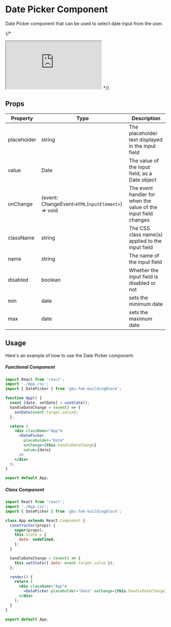 # Date Picker Component

Date Picker component that can be used to select date input from the user.

{/* <br />

<iframe
  src="https://codesandbox.io/embed/heuristic-bas-9tyfn3?autoresize=1&fontsize=14&hidenavigation=1&module=%2Fsrc%2FApp.tsx&theme=light&view=preview"
  title="heuristic-bas-9tyfn3"
  allow="accelerometer; ambient-light-sensor; camera; encrypted-media; geolocation; gyroscope; hid; microphone; midi; payment; usb; vr; xr-spatial-tracking"
  sandbox="allow-forms allow-modals allow-popups allow-presentation allow-same-origin allow-scripts"
  style={{
    width: '100%',
    height: '30rem',
    borderRadius: '1rem',
    border: '0.5px solid rgba(128, 128, 128, 0.19)',
  }}
></iframe> */}

## Props

| Property    | Type                                             | Description                                                     |
| ----------- | ------------------------------------------------ | --------------------------------------------------------------- |
| placeholder | string                                           | The placeholder text displayed in the input field               |
| value       | Date                                             | The value of the input field, as a Date object                  |
| onChange    | (event: ChangeEvent`<HTMLInputElement>`) => void | The event handler for when the value of the input field changes |
| className   | string                                           | The CSS class name(s) applied to the input field                |
| name        | string                                           | The name of the input field                                     |
| disabled    | boolean                                          | Whether the input field is disabled or not                      |
| min         | date                                             | sets the minimum date                                           |
| max         | date                                             | sets the maximum date                                           |

## Usage

Here's an example of how to use the Date Picker component:

##### Functional Component

```jsx copy filename="App.tsx"
import React from 'react';
import './App.css';
import { DatePicker } from 'gbs-fwk-buildingBlock';

function App() {
  const [date, setDate] = useState();
  handleDateChange = (event) => {
    setDate(event.target.value);
  };

  return (
    <div className="App">
      <DatePicker
        placeholder="Date"
        onChange={this.handleDateChange}
        value={date}
      />
    </div>
  );
}

export default App;
```

##### Class Component

```jsx copy filename="App.tsx"
import React from 'react';
import './App.css';
import { DatePicker } from 'gbs-fwk-buildingblock';

class App extends React.Component {
  constructor(props) {
    super(props);
    this.state = {
      date: undefined,
    };
  }

  handleDateChange = (event) => {
    this.setState({ date: event.target.value });
  };

  render() {
    return (
      <div className="App">
        <DatePicker placeholder="Date" onChange={this.handleDateChange} />
      </div>
    );
  }
}

export default App;
```
